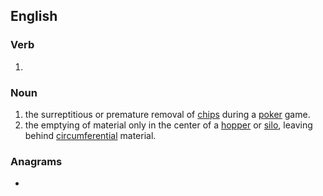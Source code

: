 ==English==

===Verb===
{{head|en|present participle}}

# {{present participle of|rathole|lang=en|nocat=1}}

===Noun===
{{en-noun|-}}

# the surreptitious or premature removal of [[chips]] during a [[poker]] game.
# the emptying of material only in the center of a [[hopper]] or [[silo]], leaving behind [[circumferential]] material.

===Anagrams===
* {{anagrams|en|a=aghilnort|granolith|harloting}}